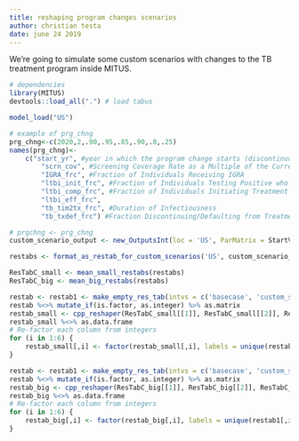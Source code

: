 ```yaml
---
title: reshaping program changes scenarios
author: christian testa
date: june 24 2019
---
```



We're going to simulate some custom scenarios with changes to the TB treatment 
program inside MITUS. 

```r
# dependencies
library(MITUS)
devtools::load_all(".") # load tabus
```


```r
model_load("US")
```

```r
# example of prg_chng
prg_chng<-c(2020,2,.90,.95,.85,.90,.8,.25)
names(prg_chng)<-
	c("start_yr", #year in which the program change starts (discontinuous step up to the values below at this year)
		"scrn_cov", #Screening Coverage Rate as a Multiple of the Current Rate
		"IGRA_frc", #Fraction of Individuals Receiving IGRA
		"ltbi_init_frc", #Fraction of Individuals Testing Positive who Accept Treatment
		"ltbi_comp_frc", #Fraction of Individuals Initiating Treatment Who Complete Treatment
		"ltbi_eff_frc",
		"tb_tim2tx_frc", #Duration of Infectiousness
		"tb_txdef_frc") #Fraction Discontinuing/Defaulting from Treatment
```

```r
# prgchng <- prg_chng
custom_scenario_output <- new_OutputsInt(loc = 'US', ParMatrix = StartVal, prg_chng = prg_chng)
```

```r
restabs <- format_as_restab_for_custom_scenarios('US', custom_scenario_output)
```

```r
ResTabC_small <- mean_small_restabs(restabs)
ResTabC_big <- mean_big_restabs(restabs)
```

```r
restab <- restab1 <- make_empty_res_tab(intvs = c('basecase', 'custom_scenario'), big_or_small = 'small')
restab %<>% mutate_if(is.factor, as.integer) %>% as.matrix
restab_small <- cpp_reshaper(ResTabC_small[[1]], ResTabC_small[[2]], ResTabC_small[[3]], restab)
restab_small %<>% as.data.frame
# Re-factor each column from integers
for (i in 1:6) {
	restab_small[,i] <- factor(restab_small[,i], labels = unique(restab1[,i]))
}

restab <- restab1 <- make_empty_res_tab(intvs = c('basecase', 'custom_scenario'), big_or_small = 'big')
restab %<>% mutate_if(is.factor, as.integer) %>% as.matrix
restab_big <- cpp_reshaper(ResTabC_big[[1]], ResTabC_big[[2]], ResTabC_big[[3]], restab)
restab_big %<>% as.data.frame
# Re-factor each column from integers
for (i in 1:6) {
	restab_big[,i] <- factor(restab_big[,i], labels = unique(restab1[,i]))
}

```

